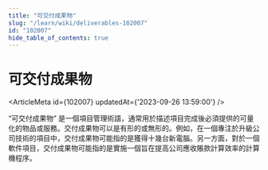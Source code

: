 ```yaml
---
title: "可交付成果物"
slug: "/learn/wiki/deliverables-102007"
id: "102007"
hide_table_of_contents: true
---
```



# 可交付成果物

<ArticleMeta id={102007} updatedAt={'2023-09-26 13:59:00'} />
<div className='border-solid border-b border-t-0 my-4 border-[var(--ifm-color-gray-300)]' />

“可交付成果物” 是一個項目管理術語，通常用於描述項目完成後必須提供的可量化的物品或服務。交付成果物可以是有形的或無形的。例如，在一個專注於升級公司技術的項目中，交付成果物可能指的是獲得十幾台新電腦。另一方面，對於一個軟件項目，交付成果物可能指的是實施一個旨在提高公司應收賬款計算效率的計算機程序。
